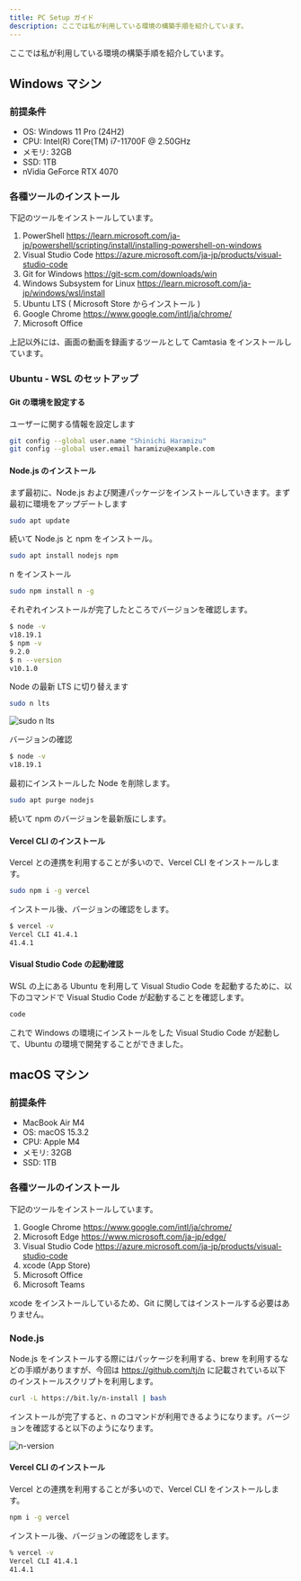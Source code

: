 ```yaml
---
title: PC Setup ガイド
description: ここでは私が利用している環境の構築手順を紹介しています。
---
```


ここでは私が利用している環境の構築手順を紹介しています。

## Windows マシン

### 前提条件

- OS: Windows 11 Pro (24H2)
- CPU: Intel(R) Core(TM) i7-11700F @ 2.50GHz
- メモリ: 32GB
- SSD: 1TB
- nVidia GeForce RTX 4070

### 各種ツールのインストール

下記のツールをインストールしています。

1. PowerShell https://learn.microsoft.com/ja-jp/powershell/scripting/install/installing-powershell-on-windows
2. Visual Studio Code https://azure.microsoft.com/ja-jp/products/visual-studio-code
3. Git for Windows https://git-scm.com/downloads/win
4. Windows Subsystem for Linux https://learn.microsoft.com/ja-jp/windows/wsl/install
5. Ubuntu LTS ( Microsoft Store からインストール )
6. Google Chrome https://www.google.com/intl/ja/chrome/
7. Microsoft Office

上記以外には、画面の動画を録画するツールとして Camtasia をインストールしています。

### Ubuntu - WSL のセットアップ

#### Git の環境を設定する

ユーザーに関する情報を設定します

```bash
git config --global user.name "Shinichi Haramizu"
git config --global user.email haramizu@example.com
```

#### Node.js のインストール

まず最初に、Node.js および関連パッケージをインストールしていきます。まず最初に環境をアップデートします

```bash
sudo apt update
```

続いて Node.js と npm をインストール。

```bash
sudo apt install nodejs npm
```

n をインストール

```bash
sudo npm install n -g
```

それぞれインストールが完了したところでバージョンを確認します。

```bash
$ node -v
v18.19.1
$ npm -v
9.2.0
$ n --version
v10.1.0
```

Node の最新 LTS に切り替えます

```bash
sudo n lts
```

![sudo n lts](../../../assets/n-lts.png)

バージョンの確認

```bash
$ node -v
v18.19.1
```

最初にインストールした Node を削除します。

```bash
sudo apt purge nodejs
```

続いて npm のバージョンを最新版にします。

#### Vercel CLI のインストール

Vercel との連携を利用することが多いので、Vercel CLI をインストールします。

```bash
sudo npm i -g vercel
```

インストール後、バージョンの確認をします。

```bash
$ vercel -v
Vercel CLI 41.4.1
41.4.1
```

#### Visual Studio Code の起動確認

WSL の上にある Ubuntu を利用して Visual Studio Code を起動するために、以下のコマンドで Visual Studio Code が起動することを確認します。

```bash
code
```

これで Windows の環境にインストールをした Visual Studio Code が起動して、Ubuntu の環境で開発することができました。

## macOS マシン

### 前提条件

- MacBook Air M4
- OS: macOS 15.3.2
- CPU: Apple M4
- メモリ: 32GB
- SSD: 1TB

### 各種ツールのインストール

下記のツールをインストールしています。

1. Google Chrome https://www.google.com/intl/ja/chrome/
2. Microsoft Edge https://www.microsoft.com/ja-jp/edge/
3. Visual Studio Code https://azure.microsoft.com/ja-jp/products/visual-studio-code
4. xcode (App Store)
5. Microsoft Office
6. Microsoft Teams

xcode をインストールしているため、Git に関してはインストールする必要はありません。

### Node.js

Node.js をインストールする際にはパッケージを利用する、brew を利用するなどの手順がありますが、今回は https://github.com/tj/n に記載されている以下のインストールスクリプトを利用します。

```bash
curl -L https://bit.ly/n-install | bash
```


インストールが完了すると、n のコマンドが利用できるようになります。バージョンを確認すると以下のようになります。

![n-version](../../../assets/n-version.png)

#### Vercel CLI のインストール

Vercel との連携を利用することが多いので、Vercel CLI をインストールします。

```bash
npm i -g vercel
```

インストール後、バージョンの確認をします。

```bash
% vercel -v
Vercel CLI 41.4.1
41.4.1
```
